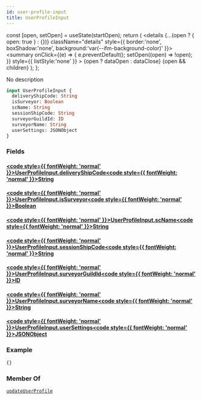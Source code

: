 ```yaml
---
id: user-profile-input
title: UserProfileInput
---
```









  const [open, setOpen] = useState(startOpen);
  return (
    <details {...(open ? { open: true } : {})} className="details" style={{ border:'none', boxShadow:'none', background:'var(--ifm-background-color)' }}>
      <summary
        onClick={(e) => {
          e.preventDefault();
          setOpen((open) => !open);
        }}
        style={{ listStyle:'none' }}
      >
      {open ? dataOpen : dataClose}
      </summary>
      {open && children}
    </details>
  );
};








No description


```graphql
input UserProfileInput {
  deliveryShipCode: String
  isSurveyor: Boolean
  scName: String
  sessionShipCode: String
  surveyorGuildId: ID
  surveyorName: String
  userSettings: JSONObject
}
```




### Fields

#### [<code style={{ fontWeight: 'normal' }}>UserProfileInput.<b>deliveryShipCode</b></code>](#)<Bullet />[<code style={{ fontWeight: 'normal' }}><b>String</b></code>](/api/types/scalars/string) <Badge class="badge badge--secondary " text="scalar"/> 



#### [<code style={{ fontWeight: 'normal' }}>UserProfileInput.<b>isSurveyor</b></code>](#)<Bullet />[<code style={{ fontWeight: 'normal' }}><b>Boolean</b></code>](/api/types/scalars/boolean) <Badge class="badge badge--secondary " text="scalar"/> 



#### [<code style={{ fontWeight: 'normal' }}>UserProfileInput.<b>scName</b></code>](#)<Bullet />[<code style={{ fontWeight: 'normal' }}><b>String</b></code>](/api/types/scalars/string) <Badge class="badge badge--secondary " text="scalar"/> 



#### [<code style={{ fontWeight: 'normal' }}>UserProfileInput.<b>sessionShipCode</b></code>](#)<Bullet />[<code style={{ fontWeight: 'normal' }}><b>String</b></code>](/api/types/scalars/string) <Badge class="badge badge--secondary " text="scalar"/> 



#### [<code style={{ fontWeight: 'normal' }}>UserProfileInput.<b>surveyorGuildId</b></code>](#)<Bullet />[<code style={{ fontWeight: 'normal' }}><b>ID</b></code>](/api/types/scalars/id) <Badge class="badge badge--secondary " text="scalar"/> 



#### [<code style={{ fontWeight: 'normal' }}>UserProfileInput.<b>surveyorName</b></code>](#)<Bullet />[<code style={{ fontWeight: 'normal' }}><b>String</b></code>](/api/types/scalars/string) <Badge class="badge badge--secondary " text="scalar"/> 



#### [<code style={{ fontWeight: 'normal' }}>UserProfileInput.<b>userSettings</b></code>](#)<Bullet />[<code style={{ fontWeight: 'normal' }}><b>JSONObject</b></code>](/api/types/scalars/jsonobject) <Badge class="badge badge--secondary " text="scalar"/> 





### Example


```graphql
{}
```




### Member Of

[`updateUserProfile`](/api/operations/mutations/update-user-profile)  <Badge class="badge badge--secondary badge--relation" text="mutation"/>